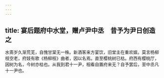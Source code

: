 ```yaml
---
---
---
```

title: 宴后题府中水堂，赠卢尹中丞　昔予为尹日创造之
---



水斋岁久渐荒芜，自愧甘棠无一株。新酒客来方宴饮，旧堂主在重欢娱。莫言杨柳枝空老，府妓有歌《杨柳枝》曲者，因以名焉。直至樱桃树已枯。府西有樱桃厅，因树为名，今树亦枯也。从我到君十一尹，相看自置府来无？自予罢后，至中丞凡十一尹也。